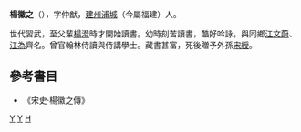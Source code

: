 '''楊徽之'''（{{bd|921年||1000年}}），字仲猷，[[建州|建州]][[浦城|浦城]]（今屬福建）人。

世代習武，至父輩[[楊澄|楊澄]]時才開始讀書。幼時刻苦讀書，酷好吟詠，與同鄉[[江文蔚|江文蔚]]、[[江為|江為]]齊名。曾官翰林侍讀與侍講學士。藏書甚富，死後贈予外孫[[宋綬|宋綬]]。

==參考書目==
* 《宋史·楊徽之傳》

[[Category:宋朝政治人物|Y]]
[[Category:浦城人|Y]]
[[Category:杨姓|H]]